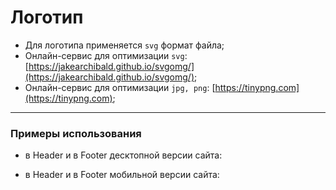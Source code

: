 

<Meta title="Kids Story/Logo" />

# Логотип

- Для логотипа применяется `svg` формат файла;
- Онлайн-сервис для оптимизации `svg`: [https://jakearchibald.github.io/svgomg/](https://jakearchibald.github.io/svgomg/);
- Онлайн-сервис для оптимизации `jpg, png`: [https://tinypng.com](https://tinypng.com);

------

### Примеры использования
- в Header и в Footer десктопной версии сайта:
<LogoLarge />

- в Header и в Footer мобильной версии сайта:
<LogoSmall />
